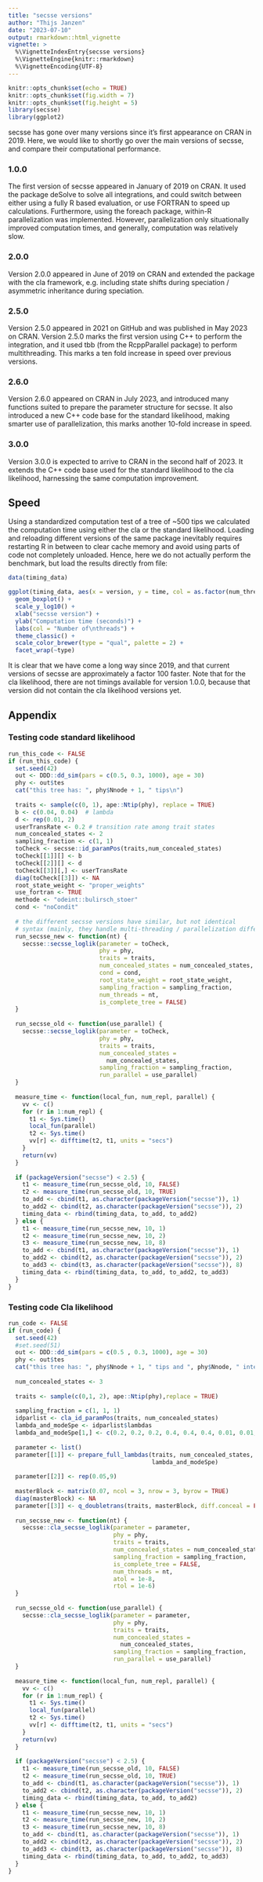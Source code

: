 ```yaml
---
title: "secsse versions"
author: "Thijs Janzen"
date: "2023-07-10"
output: rmarkdown::html_vignette
vignette: >
  %\VignetteIndexEntry{secsse versions}
  %\VignetteEngine{knitr::rmarkdown}
  %\VignetteEncoding{UTF-8}
---
```


```r
knitr::opts_chunk$set(echo = TRUE)
knitr::opts_chunk$set(fig.width = 7)
knitr::opts_chunk$set(fig.height = 5)
library(secsse)
library(ggplot2)
```

secsse has gone over many versions since it's first appearance on CRAN in 2019.
Here, we would like to shortly go over the main versions of secsse, and compare
their computational performance.

### 1.0.0
The first version of secsse appeared in January of 2019 on CRAN. It used the
package deSolve to solve all integrations, and could switch between either using
a fully R based evaluation, or use FORTRAN to speed up calculations.
Furthermore, using the foreach package, within-R parallelization was
implemented. However, parallelization only situationally improved computation
times, and generally, computation was relatively slow.

### 2.0.0
Version 2.0.0 appeared in June of 2019 on CRAN and extended the package with the
cla framework, e.g. including state shifts during speciation / asymmetric 
inheritance during speciation. 

### 2.5.0
Version 2.5.0 appeared in 2021 on GitHub and was published in May 2023 on CRAN.
Version 2.5.0 marks the first version using C++ to perform the integration,
and it used tbb (from the RcppParallel package) to perform multithreading. This
marks a ten fold increase in speed over previous versions.

### 2.6.0
Version 2.6.0 appeared on CRAN in July 2023, and introduced many functions 
suited to prepare the parameter structure for secsse. It also introduced a new
C++ code base for the standard likelihood, making smarter use of
parallelization, this marks another 10-fold increase in speed.

### 3.0.0
Version 3.0.0 is expected to arrive to CRAN in the second half of 2023. It 
extends the C++ code base used for the standard likelihood to the cla
likelihood, harnessing the same computation improvement. 

## Speed
Using a standardized computation test of a tree of ~500 tips we calculated the
computation time using either the cla or the standard likelihood. Loading and
reloading different versions of the same package inevitably requires restarting
R in between to clear cache memory and avoid using parts of code not completely
unloaded. Hence, here we do not actually perform the benchmark, but load the
results directly from file:

```r
data(timing_data)

ggplot(timing_data, aes(x = version, y = time, col = as.factor(num_threads))) +
  geom_boxplot() +
  scale_y_log10() +
  xlab("secsse version") +
  ylab("Computation time (seconds)") +
  labs(col = "Number of\nthreads") +
  theme_classic() +
  scale_color_brewer(type = "qual", palette = 2) +
  facet_wrap(~type)
```

It is clear that we have come a long way since 2019, and that current versions
of secsse are approximately a factor 100 faster. Note that for the cla
likelihood, there are not timings available for version 1.0.0, because that 
version did not contain the cla likelihood versions yet. 


## Appendix
### Testing code standard likelihood
```r

run_this_code <- FALSE
if (run_this_code) {
  set.seed(42)
  out <- DDD::dd_sim(pars = c(0.5, 0.3, 1000), age = 30)
  phy <- out$tes
  cat("this tree has: ", phy$Nnode + 1, " tips\n")
  
  traits <- sample(c(0, 1), ape::Ntip(phy), replace = TRUE)
  b <- c(0.04, 0.04)  # lambda
  d <- rep(0.01, 2)
  userTransRate <- 0.2 # transition rate among trait states
  num_concealed_states <- 2
  sampling_fraction <- c(1, 1)
  toCheck <- secsse::id_paramPos(traits,num_concealed_states)
  toCheck[[1]][] <- b
  toCheck[[2]][] <- d
  toCheck[[3]][,] <- userTransRate
  diag(toCheck[[3]]) <- NA
  root_state_weight <- "proper_weights"
  use_fortran <- TRUE
  methode <- "odeint::bulirsch_stoer"
  cond <- "noCondit"
  
  # the different secsse versions have similar, but not identical 
  # syntax (mainly, they handle multi-threading / parallelization different)
  run_secsse_new <- function(nt) {
    secsse::secsse_loglik(parameter = toCheck,
                          phy = phy,
                          traits = traits,
                          num_concealed_states = num_concealed_states,
                          cond = cond,
                          root_state_weight = root_state_weight,
                          sampling_fraction = sampling_fraction,
                          num_threads = nt,
                          is_complete_tree = FALSE)
  }
  
  run_secsse_old <- function(use_parallel) {
    secsse::secsse_loglik(parameter = toCheck,
                          phy = phy,
                          traits = traits,
                          num_concealed_states = 
                            num_concealed_states,
                          sampling_fraction = sampling_fraction,
                          run_parallel = use_parallel)
  }
  
  measure_time <- function(local_fun, num_repl, parallel) {
    vv <- c()
    for (r in 1:num_repl) {
      t1 <- Sys.time()
      local_fun(parallel)
      t2 <- Sys.time()
      vv[r] <- difftime(t2, t1, units = "secs")
    }
    return(vv)
  }
  
  if (packageVersion("secsse") < 2.5) {
    t1 <- measure_time(run_secsse_old, 10, FALSE)
    t2 <- measure_time(run_secsse_old, 10, TRUE)
    to_add <- cbind(t1, as.character(packageVersion("secsse")), 1)
    to_add2 <- cbind(t2, as.character(packageVersion("secsse")), 2)
    timing_data <- rbind(timing_data, to_add, to_add2)
  } else {
    t1 <- measure_time(run_secsse_new, 10, 1)
    t2 <- measure_time(run_secsse_new, 10, 2)
    t3 <- measure_time(run_secsse_new, 10, 8)
    to_add <- cbind(t1, as.character(packageVersion("secsse")), 1)
    to_add2 <- cbind(t2, as.character(packageVersion("secsse")), 2)
    to_add3 <- cbind(t3, as.character(packageVersion("secsse")), 8)
    timing_data <- rbind(timing_data, to_add, to_add2, to_add3)
  }
}

```

### Testing code Cla likelihood
```r
run_code <- FALSE
if (run_code) {
  set.seed(42)
  #set.seed(51)
  out <- DDD::dd_sim(pars = c(0.5 , 0.3, 1000), age = 30)
  phy <- out$tes
  cat("this tree has: ", phy$Nnode + 1, " tips and ", phy$Nnode, " internal nodes\n")
  
  num_concealed_states <- 3
  
  traits <- sample(c(0,1, 2), ape::Ntip(phy),replace = TRUE)
  
  sampling_fraction = c(1, 1, 1)
  idparlist <- cla_id_paramPos(traits, num_concealed_states)
  lambda_and_modeSpe <- idparlist$lambdas
  lambda_and_modeSpe[1,] <- c(0.2, 0.2, 0.2, 0.4, 0.4, 0.4, 0.01, 0.01, 0.01)
  
  parameter <- list()
  parameter[[1]] <- prepare_full_lambdas(traits, num_concealed_states,
                                         lambda_and_modeSpe)
  
  parameter[[2]] <- rep(0.05,9)
  
  masterBlock <- matrix(0.07, ncol = 3, nrow = 3, byrow = TRUE)
  diag(masterBlock) <- NA
  parameter[[3]] <- q_doubletrans(traits, masterBlock, diff.conceal = FALSE)
  
  run_secsse_new <- function(nt) {
    secsse::cla_secsse_loglik(parameter = parameter,
                              phy = phy,
                              traits = traits,
                              num_concealed_states = num_concealed_states,
                              sampling_fraction = sampling_fraction,
                              is_complete_tree = FALSE,
                              num_threads = nt,
                              atol = 1e-8,
                              rtol = 1e-6)
  }
  
  run_secsse_old <- function(use_parallel) {
    secsse::cla_secsse_loglik(parameter = parameter,
                              phy = phy,
                              traits = traits,
                              num_concealed_states = 
                                num_concealed_states,
                              sampling_fraction = sampling_fraction,
                              run_parallel = use_parallel)
  }
  
  measure_time <- function(local_fun, num_repl, parallel) {
    vv <- c()
    for (r in 1:num_repl) {
      t1 <- Sys.time()
      local_fun(parallel)
      t2 <- Sys.time()
      vv[r] <- difftime(t2, t1, units = "secs")
    }
    return(vv)
  }
  
  if (packageVersion("secsse") < 2.5) {
    t1 <- measure_time(run_secsse_old, 10, FALSE)
    t2 <- measure_time(run_secsse_old, 10, TRUE)
    to_add <- cbind(t1, as.character(packageVersion("secsse")), 1)
    to_add2 <- cbind(t2, as.character(packageVersion("secsse")), 2)
    timing_data <- rbind(timing_data, to_add, to_add2)
  } else {
    t1 <- measure_time(run_secsse_new, 10, 1)
    t2 <- measure_time(run_secsse_new, 10, 2)
    t3 <- measure_time(run_secsse_new, 10, 8)
    to_add <- cbind(t1, as.character(packageVersion("secsse")), 1)
    to_add2 <- cbind(t2, as.character(packageVersion("secsse")), 2)
    to_add3 <- cbind(t3, as.character(packageVersion("secsse")), 8)
    timing_data <- rbind(timing_data, to_add, to_add2, to_add3)
  }
}

```

